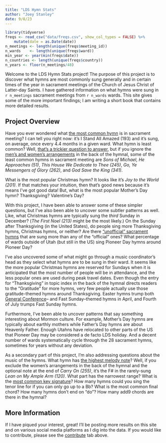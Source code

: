 ```yaml
---
title: "LDS Hymn Stats"
author: "Joey Stanley"
date: 9/8/23
---
```


```r
library(tidyverse)
freqs <- read_csv("data/freqs.csv", show_col_types = FALSE) %>%
    mutate(date = as.Date(date))
n_meetings <- length(unique(freqs$meeting_id))
n_wards    <- length(unique(freqs$ward))
min_year <- year(min(freqs$date))
n_countries <- length(unique(freqs$country))
n_years <- floor(n_meetings/48)
```

Welcome to the LDS Hymn Stats project! The purpose of this project is to discover what hymns are most commonly sung generally and in certain times of the year in sacrament meetings of the Church of Jesus Christ of Latter-day Saints. I have gathered information on what hymns were sung in `r n_meetings` sacrament meetings from `r n_wards` wards. This site gives some of the more important findings; I am writing a short book that contains more detailed results.

## Project Overview

Have you ever wondered what [the most common hymn](/posts/most_common_hymns.qmd) is in sacrament meeting? I can tell you right now: it's <hymn>I Stand All Amazed (193)</hymn> and it's sung, on average, once every 4.4 months in a given ward. What hymn is least common? Well, [that's a trickier question to answer](/posts/least-common-hymns), but if you ignore the [men's and women's arrangements](/posts/mens_womens_arrangements.qmd) in the back of the hymnal, some of the least common hymns in sacrament meeting are *Sons of Michael, He Approaches (51)*, *This House We Dedicate to Thee (245)*, *Go, Ye Messengers of Glory (262)*, and *God Save the King (341)*.

What is the most popular Christmas hymn? It looks like it's *Joy to the World (201)*. If that matches your intuition, then that's good news because it's means I've got good data! But, what is the most popular Mother's Day hymn? Thanksgiving? Valentine's Day?

With this project, I have been able to answer some of these simpler questions, but I've also been able to uncover some subtler patterns as well. Like, what Christmas hymns are typically sung the *third* Sunday in December? (*The First Noel (213)* might be the most likely.) On the Sunday after Thanksgiving (in the United States), do people sing more Thanksgiving hymns, Christmas hymns, or neither? Are there ["unofficial" sacrament hymns](/posts/sacrament) that are sung more than any of the "official" ones? What percentage of wards outside of Utah (but still in the US) sing Pioneer Day hymns around Pioneer Day?

I've also uncovered some of what might go through a music coordinator's head as they select what hymns are to be sung in their ward. It seems like the more popular Christmas hymns are reserved for Sundays when it is anticipated that the most number of people will be in attendance, and the less popular ones are used during peak travel dates. Even though the entry for "Thanksgiving" in topic index in the back of the hymnal directs readers to the "Gratitude" for more hymns, very few people actually use those gratitude-themed hymns around Thanksgiving. Easter hymns trump both [General Conference](/posts/general_conference.qmd)-- and Fast Sunday--themed hymns in April, and Fourth of July trumps Fast Sunday hymns.

Furthermore, I've been able to uncover patterns that say something interesting about Mormon culture. For example, Mother's Day hymns are typically about earthly mothers while Father's Day hymns are about Heavenly Father. Enough Utahns have relocated to other parts of the US that Pioneer Day may be considered a de facto LDS holiday. And a decent number of wards systematically cycle through the 28 sacrament hymns, sometimes for years without any deviation.

As a secondary part of this project, I'm also addressing questions about the music of the hymns. What hymn has [the highest melody note](/posts/highest_melody)? Well, if you exclude the women's arrangements in the back of the hymnal and the optional note at the end of *Carry On (255)*, it's the F# in the rarely-sung *Lean on My Ample Arm (120)*. What part has the narrowest range? What is the [most common key signature](/posts/key_signatures.qmd)? How many hymns could you sing the tenor line for if you can only go up to a Bb? What is the most common final chord? How many hymns don't end on "do"? How many add9 chords are there in the hymnal?

## More Information

If I have piqued your interest, great! I'll be posting more results on this site and on various social media platforms as I dig into the data. If you would like to contribute, please see the [contribute](/contribute.html) tab above.

